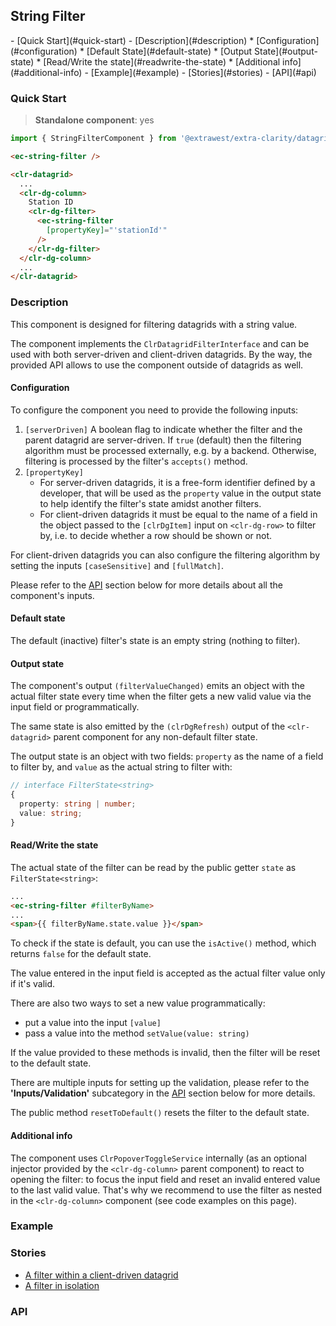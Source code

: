 

<style>
  { docsStylePatch }
</style>

<Meta
  of={StringFilterStories}
  name="Overview"
/>

## String Filter

<div className="table-of-contents">
  - [Quick Start](#quick-start)
  - [Description](#description)
      * [Configuration](#configuration)
      * [Default State](#default-state)
      * [Output State](#output-state)
      * [Read/Write the state](#readwrite-the-state)
      * [Additional info](#additional-info)
  - [Example](#example)
  - [Stories](#stories)
  - [API](#api)
</div>

### Quick Start

> **Standalone component**: yes

```typescript
import { StringFilterComponent } from '@extrawest/extra-clarity/datagrid-filters';
```
```html
<ec-string-filter />
```
```html
<clr-datagrid>
  ...
  <clr-dg-column>
    Station ID
    <clr-dg-filter>
      <ec-string-filter
        [propertyKey]="'stationId'"
      />
    </clr-dg-filter>
  </clr-dg-column>
  ...
</clr-datagrid>
```

### Description

This component is designed for filtering datagrids with a string value.

The component implements the `ClrDatagridFilterInterface` and can be used with both server-driven and client-driven
datagrids. By the way, the provided API allows to use the component outside of datagrids as well.

#### Configuration

To configure the component you need to provide the following inputs:

1. `[serverDriven]`  A boolean flag to indicate whether the filter and the parent datagrid are server-driven.
If `true` (default) then the filtering algorithm must be processed externally, e.g. by a backend.
Otherwise, filtering is processed by the filter's `accepts()` method.
2. `[propertyKey]`
    * For server-driven datagrids, it is a free-form identifier defined by a developer, that will be used
        as the `property` value in the output state to help identify the filter's state amidst another filters.
    * For client-driven datagrids it must be equal to the name of a field in the object passed to the `[clrDgItem]` input
        on `<clr-dg-row>` to filter by, i.e. to decide whether a row should be shown or not.

For client-driven datagrids you can also configure the filtering algorithm by setting the inputs
`[caseSensitive]` and `[fullMatch]`.

Please refer to the [API](#api) section below for more details about all the component's inputs.

#### Default state

The default (inactive) filter's state is an empty string (nothing to filter).

#### Output state

The component's output `(filterValueChanged)` emits an object with the actual filter state every time when the filter
gets a new valid value via the input field or programmatically.

The same state is also emitted by the `(clrDgRefresh)` output of the `<clr-datagrid>` parent component for any
non-default filter state.

The output state is an object with two fields: `property` as the name of a field to filter by, and `value` as the
actual string to filter with:
```typescript
// interface FilterState<string>
{
  property: string | number;
  value: string;
}
```

#### Read/Write the state

The actual state of the filter can be read by the public getter `state` as `FilterState<string>`:

```html
...
<ec-string-filter #filterByName>
...
<span>{{ filterByName.state.value }}</span>
```

To check if the state is default, you can use the `isActive()` method, which returns `false` for the default state.

The value entered in the input field is accepted as the actual filter value only if it's valid.

There are also two ways to set a new value programmatically:
* put a value into the input `[value]`
* pass a value into the method `setValue(value: string)`

If the value provided to these methods is invalid, then the filter will be reset to the default state.

There are multiple inputs for setting up the validation, please refer to the **'Inputs/Validation'** subcategory in
the [API](#api) section below for more details.

The public method `resetToDefault()` resets the filter to the default state.

#### Additional info

The component uses `ClrPopoverToggleService` internally (as an optional injector provided by the `<clr-dg-column>` parent
component) to react to opening the filter: to focus the input field and reset an invalid entered value to the last
valid value. That's why we recommend to use the filter as nested in the `<clr-dg-column>` component (see code examples
on this page).

### Example

<Canvas of={StringFilterStories.DocsExampleStory} />

### Stories

* [A filter within a client-driven datagrid](/story/components-datagrid-filters-string-filter--within-datagrid-story)
* [A filter in isolation](/story/components-datagrid-filters-string-filter--filter-itself-story)

### API

<ArgTypes sort="requiredFirst" />
